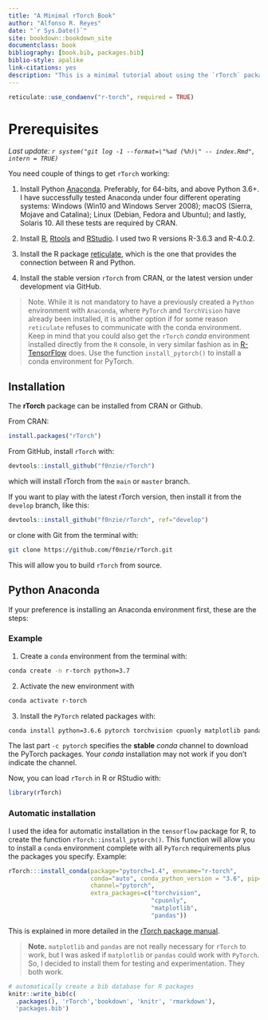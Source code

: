 ```yaml
---
title: "A Minimal rTorch Book"
author: "Alfonso R. Reyes"
date: "`r Sys.Date()`"
site: bookdown::bookdown_site
documentclass: book
bibliography: [book.bib, packages.bib]
biblio-style: apalike
link-citations: yes
description: "This is a minimal tutorial about using the `rTorch` package to have fun while doing machine learning. This book was written with [bookdown]()."
---
```


```r
reticulate::use_condaenv("r-torch", required = TRUE)
```

# Prerequisites {.unnumbered}

*Last update: `r system("git log -1 --format=\"%ad (%h)\" -- index.Rmd", intern = TRUE)`*

You need couple of things to get `rTorch` working:

1.  Install Python [Anaconda](https://www.anaconda.com/products/individual). Preferably, for 64-bits, and above Python 3.6+. I have successfully tested Anaconda under four different operating systems: Windows (Win10 and Windows Server 2008); macOS (Sierra, Mojave and Catalina); Linux (Debian, Fedora and Ubuntu); and lastly, Solaris 10. All these tests are required by CRAN.

2.  Install [R](), [Rtools]() and [RStudio](). I used two R versions R-3.6.3 and R-4.0.2.

3.  Install the R package [reticulate](https://github.com/rstudio/reticulate), which is the one that provides the connection between R and Python.

4.  Install the stable version `rTorch` from CRAN, or the latest version under development via GitHub.

> Note. While it is not mandatory to have a previously created a `Python` environment with `Anaconda`, where `PyTorch` and `TorchVision` have already been installed, it is another option if for some reason `reticulate` refuses to communicate with the conda environment. Keep in mind that you could also get the `rTorch` *conda* environment installed directly from the `R` console, in very similar fashion as in [R-TensorFlow]() does. Use the function `install_pytorch()` to install a conda environment for PyTorch.

## Installation {.unnumbered}

The **rTorch** package can be installed from CRAN or Github.

From CRAN:

```r
install.packages("rTorch")
```

From GitHub, install `rTorch` with:

```r
devtools::install_github("f0nzie/rTorch")
```

which will install rTorch from the `main` or `master` branch.

If you want to play with the latest rTorch version, then install it from the `develop` branch, like this:

```r
devtools::install_github("f0nzie/rTorch", ref="develop")
```

or clone with Git from the terminal with:

```bash
git clone https://github.com/f0nzie/rTorch.git
```

This will allow you to build `rTorch` from source.

## Python Anaconda {.unnumbered}

If your preference is installing an Anaconda environment first, these are the steps:

### Example {.unnumbered}

1.  Create a `conda` environment from the terminal with:

```bash
conda create -n r-torch python=3.7
```

2.  Activate the new environment with

```bash
conda activate r-torch
```

3.  Install the `PyTorch` related packages with:

```bash
conda install python=3.6.6 pytorch torchvision cpuonly matplotlib pandas -c pytorch
```

The last part `-c pytorch` specifies the **stable** *conda* channel to download the PyTorch packages. Your *conda* installation may not work if you don't indicate the channel.

Now, you can load `rTorch` in R or RStudio with:

```r
library(rTorch)
```

### Automatic installation {.unnumbered}

I used the idea for automatic installation in the `tensorflow` package for R, to create the function `rTorch::install_pytorch()`. This function will allow you to install a `conda` environment complete with all `PyTorch` requirements plus the packages you specify. Example:

```r
rTorch:::install_conda(package="pytorch=1.4", envname="r-torch", 
                       conda="auto", conda_python_version = "3.6", pip=FALSE, 
                       channel="pytorch", 
                       extra_packages=c("torchvision", 
                                        "cpuonly", 
                                        "matplotlib", 
                                        "pandas"))
```

This is explained in more detailed in the [rTorch package manual](https://f0nzie.github.io/rTorch/articles/installation.html).

> **Note.** `matplotlib` and `pandas` are not really necessary for `rTorch` to work, but I was asked if `matplotlib` or `pandas` could work with `PyTorch`. So, I decided to install them for testing and experimentation. They both work.

```r
# automatically create a bib database for R packages
knitr::write_bib(c(
  .packages(), 'rTorch','bookdown', 'knitr', 'rmarkdown'), 
  'packages.bib')
```
